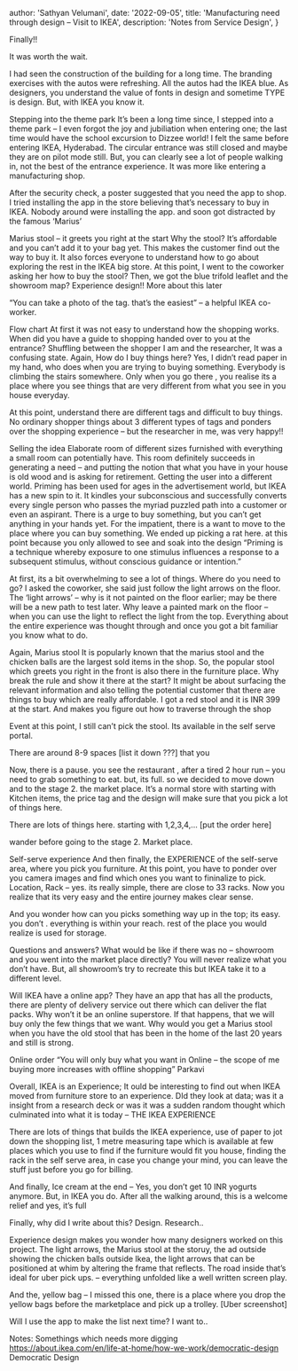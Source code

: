
  author: 'Sathyan Velumani',
  date: '2022-09-05',
  title: 'Manufacturing need through design – Visit to IKEA',
  description:
    'Notes from Service Design',
}


Finally!!

It was worth the wait.

I had seen the construction of the building for a long time. The branding exercises with the autos were refreshing. All the autos had the IKEA blue. As designers, you understand the value of fonts in design and sometime TYPE is design. But, with IKEA you know it.

Stepping into the theme park
It’s been a long time since, I stepped into a theme park – I even forgot the joy and jubiliation when entering one; the last time would have the school excursion to Dizzee world! I felt the same before entering IKEA, Hyderabad. The circular entrance was still closed and maybe they are on pilot mode still. But, you can clearly see a lot of people walking in, not the best of the entrance experience. It was more like entering a manufacturing shop.

After the security check, a poster suggested that you need the app to shop. I tried installing the app in the store believing that’s necessary to buy in IKEA. Nobody around were installing the app. and soon got distracted by the famous ‘Marius’

Marius stool – it greets you right at the start
Why the stool?
It’s affordable and you can’t add it to your bag yet.
This makes the customer find out the way to buy it. It also forces everyone to understand how to go about exploring the rest in the IKEA big store. At this point, I went to the coworker asking her how to buy the stool? Then, we got the blue trifold leaflet and the showroom map? Experience design!! More about this later

“You can take a photo of the tag. that’s the easiest” – a helpful IKEA co-worker.

Flow chart
At first it was not easy to understand how the shopping works. When did you have a guide to shopping handed over to you at the entrance? Shuffling between the shopper I am and the researcher, It was a confusing state. Again, How do I buy things here?
Yes, I didn’t read paper in my hand, who does when you are trying to buying something.
Everybody is climbing the stairs somewhere. Only when you go there , you realise its a place where you see things that are very different from what you see in you house everyday.

At this point, understand there are different tags and difficult to buy things. No ordinary shopper things about 3 different types of tags and ponders over the shopping experience – but the researcher in me, was very happy!!

Selling the idea
Elaborate room of different sizes furnished with everything a small room can potentially have. This room definitely succeeds in generating a need – and putting the notion that what you have in your house is old wood and is asking for retirement. Getting the user into a different world. Priming has been used for ages in the advertisement world, but IKEA has a new spin to it. It kindles your subconscious and successfully converts every single person who passes the myriad puzzled path into a customer or even an aspirant. There is a urge to buy something, but you can’t get anything in your hands yet. For the impatient, there is a want to move to the place where you can buy something. We ended up picking a rat here. at this point because you only allowed to see and soak into the design
“Priming is a technique whereby exposure to one stimulus influences a response to a subsequent stimulus, without conscious guidance or intention.”

At first, its a bit overwhelming to see a lot of things. Where do you need to go? I asked the coworker, she said just follow the light arrows on the floor. The ‘light arrows’ – why is it not painted on the floor earlier; may be there will be a new path to test later. Why leave a painted mark on the floor – when you can use the light to reflect the light from the top. Everything about the entire experience was thought through and once you got a bit familiar you know what to do.

Again, Marius stool
It is popularly known that the marius stool and the chicken balls are the largest sold items in the shop. So, the popular stool which greets you right in the front is also there in the furniture place. Why break the rule and show it there at the start? It might be about surfacing the relevant information and also telling the potential customer that there are things to buy which are really affordable. I got a red stool and it is INR 399 at the start. And makes you figure out how to traverse through the shop

Event at this point, I still can’t pick the stool. Its available in the self serve portal.

There are around 8-9 spaces [list it down ???] that you

Now, there is a pause. you see the restaurant , after a tired 2 hour run – you need to grab something to eat. but, its full. so we decided to move down and to the stage 2. the market place. It’s a normal store with starting with Kitchen items, the price tag and the design will make sure that you pick a lot of things here.

There are lots of things here. starting with 1,2,3,4,… [put the order here]

wander before going to the stage 2. Market place.

Self-serve experience
And then finally, the EXPERIENCE of the self-serve area, where you pick you furniture. At this point, you have to ponder over you camera images and find which ones you want to fininalize to pick. Location, Rack – yes. its really simple, there are close to 33 racks. Now you realize that its very easy and the entire journey makes clear sense.

And you wonder how can you picks something way up in the top; its easy. you don’t . everything is within your reach. rest of the place you would realize is used for storage.

Questions and answers?
What would be like if there was no – showroom and you went into the market place directly?
You will never realize what you don’t have. But, all showroom’s try to recreate this but IKEA take it to a different level.

Will IKEA have a online app?
They have an app that has all the products, there are plenty of delivery service out there which can deliver the flat packs. Why won’t it be an online superstore. If that happens, that we will buy only the few things that we want. Why would you get a Marius stool when you have the old stool that has been in the home of the last 20 years and still is strong.

Online order
“You will only buy what you want in Online – the scope of me buying more increases with offline shopping” Parkavi

Overall, IKEA is an Experience; It ould be interesting to find out when IKEA moved from furniture store to an experience. DId they look at data; was it a insight from a research deck or was it was a sudden random thought which culminated into what it is today – THE IKEA EXPERIENCE

There are lots of things that builds the IKEA experience, use of paper to jot down the shopping list, 1 metre measuring tape which is available at few places which you use to find if the furniture would fit you house, finding the rack in the self serve area, in case you change your mind, you can leave the stuff just before you go for billing.

And finally,
Ice cream at the end – Yes, you don’t get 10 INR yogurts anymore. But, in IKEA you do. After all the walking around, this is a welcome relief and yes, it’s full

Finally, why did I write about this? Design. Research..

Experience design
makes you wonder how many designers worked on this project. The light arrows, the Marius stool at the storuy, the ad outside showing the chicken balls outside Ikea, the light arrows that can be positioned at whim by altering the frame that reflects. The road inside that’s ideal for uber pick ups. – everything unfolded like a well written screen play.

And the, yellow bag – I missed this one, there is a place where you drop the yellow bags before the marketplace and pick up a trolley.
[Uber screenshot]

Will I use the app to make the list next time? I want to..

Notes:
Somethings which needs more digging
https://about.ikea.com/en/life-at-home/how-we-work/democratic-design
Democratic Design





